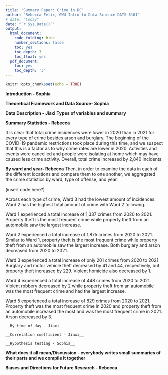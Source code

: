 ```yaml
---
title: 'Summary Paper: Crime in DC'
author: "Rebecca Felix, GWU Intro to Data Science DATS 6101"
# date: "today"
date: "`r Sys.Date()`"
output:
  html_document:
    code_folding: hide
    number_sections: false
    toc: yes
    toc_depth: 3
    toc_float: yes
  pdf_document:
    toc: yes
    toc_depth: '3'
---
```


```r
knitr::opts_chunk$set(echo = TRUE)
```

__Introduction - Sophia__


__Theoretical Framework and Data Source- Sophia__


__Data Description - Jiaxi__
	__Types of variables and summary__
	
	
__Summary Statistics  - Rebecca__

It is clear that total crime incidences were lower in 2020 than in 2021 for every type of crime besides arson and burglary. The beginning of the COVID-19 pandemic restrictions took place during this time, and we suspect that this is a factor as to why crime rates are lower in 2020. Activities and events were cancelled and people were isolating at home which may have caused less crime activity. Overall, total crime increased by 2,840 incidents.


__By ward and year- Rebecca__
Then, in order to examine the data in each of the different locations and compare them to one another, we aggregated the crime statistics by ward, type of offense, and year. 

(insert code here?)

Across each type of crime, Ward 3 had the lowest amount of incidences. Ward 2 has the highest total amount of crime with Ward 2 following. 

Ward 1 experienced a total increase of 1,337 crimes from 2020 to 2021. Property theft is the most frequent crime while property theft from an automobile saw the largest increase. 

Ward 2 experienced a total increase of 1,875 crimes from 2020 to 2021. Similar to Ward 1, property theft is the most frequent crime while property theft from an automobile saw the largest increase. Both burglary and arson decreased from 2020 to 2021. 

Ward 3 experienced a total increase of only 201 crimes from 2020 to 2021. Burglary and motor vehicle theft decreased by 41 and 44, respectively, but property theft increased by 229. Violent homicide also decreased by 1. 

Ward 4 experienced a total increase of 448 crimes from 2020 to 2021. Violent robbery decreased by 2 while property theft from an automobile was the most frequent crime and had the largest increase.

Ward 5 experienced a total increase of 829 crimes from 2020 to 2021. Property theft was the most frequent crime in 2020 and property theft from an automobile increased the most and was the most frequent crime in 2021. Arson decreased by 3. 




	__By time of day - Jiaxi__
	
	__Correlation coefficient - Jiaxi__
	
	__Hypothesis testing - Sophia__
	
__What does it all mean/Discussion - everybody writes small summaries of their parts and we compile it together__


__Biases and Directions for Future Research - Rebecca__

